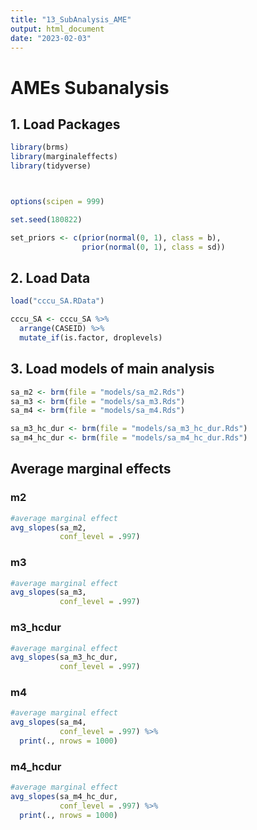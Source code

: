 ```yaml
---
title: "13_SubAnalysis_AME"
output: html_document
date: "2023-02-03"
---
```


# AMEs Subanalysis {.tabset}
## 1. Load Packages
```r
library(brms)
library(marginaleffects)
library(tidyverse)



options(scipen = 999)

set.seed(180822)

set_priors <- c(prior(normal(0, 1), class = b),
                prior(normal(0, 1), class = sd))
```

## 2. Load Data
```r
load("cccu_SA.RData")

cccu_SA <- cccu_SA %>%
  arrange(CASEID) %>%
  mutate_if(is.factor, droplevels)
```


## 3. Load models of main analysis
```r
sa_m2 <- brm(file = "models/sa_m2.Rds")
sa_m3 <- brm(file = "models/sa_m3.Rds")
sa_m4 <- brm(file = "models/sa_m4.Rds")

sa_m3_hc_dur <- brm(file = "models/sa_m3_hc_dur.Rds")
sa_m4_hc_dur <- brm(file = "models/sa_m4_hc_dur.Rds")
```

## Average marginal effects {.tabset}

### m2
```r
#average marginal effect
avg_slopes(sa_m2,
           conf_level = .997)
```

### m3
```r
#average marginal effect
avg_slopes(sa_m3, 
           conf_level = .997)
```

### m3_hcdur
```r
#average marginal effect
avg_slopes(sa_m3_hc_dur,
           conf_level = .997)
```


### m4
```r
#average marginal effect
avg_slopes(sa_m4, 
           conf_level = .997) %>%
  print(., nrows = 1000)
```


### m4_hcdur
```r
#average marginal effect
avg_slopes(sa_m4_hc_dur, 
           conf_level = .997) %>%
  print(., nrows = 1000)
```

